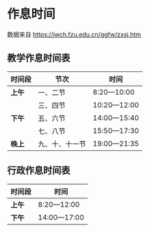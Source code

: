 
# 作息时间

<Callout type="info">数据来自 https://jwch.fzu.edu.cn/ggfw/zxsj.htm</Callout>

## 教学作息时间表

| 时间段   | 节次           | 时间        |
| -------- | -------------- | ----------- |
| **上午** | 一、二节       | 8:20—10:00  |
|          | 三、四节       | 10:20—12:00 |
| **下午** | 五、六节       | 14:00—15:40 |
|          | 七、八节       | 15:50—17:30 |
| **晚上** | 九、十、十一节 | 19:00—21:35 |

## 行政作息时间表

| 时间段   | 时间        |
| -------- | ----------- |
| **上午** | 8:20—12:00  |
| **下午** | 14:00—17:00 |
